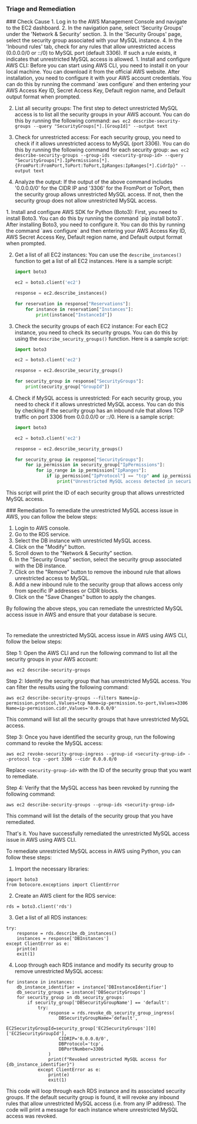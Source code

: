 
### Triage and Remediation
<Tabs>

<Tab title='Cause'>
### Check Cause
<AccordionGroup>
<Accordion title='Using Console' defaultOpen='true'>
1. Log in to the AWS Management Console and navigate to the EC2 dashboard.
2. In the navigation pane, select 'Security Groups' under the 'Network & Security' section.
3. In the 'Security Groups' page, select the security group associated with your MySQL instance.
4. In the 'Inbound rules' tab, check for any rules that allow unrestricted access (0.0.0.0/0 or ::/0) to MySQL port (default 3306). If such a rule exists, it indicates that unrestricted MySQL access is allowed.
</Accordion>

<Accordion title='Using CLI'>
1. Install and configure AWS CLI: Before you can start using AWS CLI, you need to install it on your local machine. You can download it from the official AWS website. After installation, you need to configure it with your AWS account credentials. You can do this by running the command `aws configure` and then entering your AWS Access Key ID, Secret Access Key, Default region name, and Default output format when prompted.

2. List all security groups: The first step to detect unrestricted MySQL access is to list all the security groups in your AWS account. You can do this by running the following command: `aws ec2 describe-security-groups --query "SecurityGroups[*].[GroupId]" --output text`

3. Check for unrestricted access: For each security group, you need to check if it allows unrestricted access to MySQL (port 3306). You can do this by running the following command for each security group: `aws ec2 describe-security-groups --group-ids <security-group-id> --query "SecurityGroups[*].IpPermissions[*].{FromPort:FromPort,ToPort:ToPort,IpRanges:IpRanges[*].CidrIp}" --output text`

4. Analyze the output: If the output of the above command includes '0.0.0.0/0' for the CIDR IP and '3306' for the FromPort or ToPort, then the security group allows unrestricted MySQL access. If not, then the security group does not allow unrestricted MySQL access.
</Accordion>

<Accordion title='Using Python'>
1. Install and configure AWS SDK for Python (Boto3):
   First, you need to install Boto3. You can do this by running the command `pip install boto3`. After installing Boto3, you need to configure it. You can do this by running the command `aws configure` and then entering your AWS Access Key ID, AWS Secret Access Key, Default region name, and Default output format when prompted.

2. Get a list of all EC2 instances:
   You can use the `describe_instances()` function to get a list of all EC2 instances. Here is a sample script:

   ```python
   import boto3

   ec2 = boto3.client('ec2')

   response = ec2.describe_instances()

   for reservation in response["Reservations"]:
       for instance in reservation["Instances"]:
           print(instance["InstanceId"])
   ```

3. Check the security groups of each EC2 instance:
   For each EC2 instance, you need to check its security groups. You can do this by using the `describe_security_groups()` function. Here is a sample script:

   ```python
   import boto3

   ec2 = boto3.client('ec2')

   response = ec2.describe_security_groups()

   for security_group in response["SecurityGroups"]:
       print(security_group["GroupId"])
   ```

4. Check if MySQL access is unrestricted:
   For each security group, you need to check if it allows unrestricted MySQL access. You can do this by checking if the security group has an inbound rule that allows TCP traffic on port 3306 from 0.0.0.0/0 or ::/0. Here is a sample script:

   ```python
   import boto3

   ec2 = boto3.client('ec2')

   response = ec2.describe_security_groups()

   for security_group in response["SecurityGroups"]:
       for ip_permission in security_group["IpPermissions"]:
           for ip_range in ip_permission["IpRanges"]:
               if ip_permission["IpProtocol"] == "tcp" and ip_permission["FromPort"] == 3306 and ip_permission["ToPort"] == 3306 and (ip_range["CidrIp"] == "0.0.0.0/0" or ip_range["CidrIpv6"] == "::/0"):
                   print("Unrestricted MySQL access detected in security group " + security_group["GroupId"])
   ```
   
This script will print the ID of each security group that allows unrestricted MySQL access.
</Accordion>

</AccordionGroup>
</Tab>
<Tab title='Remediation'>
### Remediation

<AccordionGroup>
<Accordion title='Using Console' defaultOpen='true'>
To remediate the unrestricted MySQL access issue in AWS, you can follow the below steps:

1. Login to AWS console.
2. Go to the RDS service.
3. Select the DB instance with unrestricted MySQL access.
4. Click on the "Modify" button.
5. Scroll down to the "Network & Security" section.
6. In the "Security Group" section, select the security group associated with the DB instance.
7. Click on the "Remove" button to remove the inbound rule that allows unrestricted access to MySQL.
8. Add a new inbound rule to the security group that allows access only from specific IP addresses or CIDR blocks.
9. Click on the "Save Changes" button to apply the changes.

By following the above steps, you can remediate the unrestricted MySQL access issue in AWS and ensure that your database is secure.

#
</Accordion>

<Accordion title='Using CLI'>
To remediate the unrestricted MySQL access issue in AWS using AWS CLI, follow the below steps:

Step 1: Open the AWS CLI and run the following command to list all the security groups in your AWS account:
```
aws ec2 describe-security-groups
```
Step 2: Identify the security group that has unrestricted MySQL access. You can filter the results using the following command:
```
aws ec2 describe-security-groups --filters Name=ip-permission.protocol,Values=tcp Name=ip-permission.to-port,Values=3306 Name=ip-permission.cidr,Values='0.0.0.0/0'
```
This command will list all the security groups that have unrestricted MySQL access.

Step 3: Once you have identified the security group, run the following command to revoke the MySQL access:
```
aws ec2 revoke-security-group-ingress --group-id <security-group-id> --protocol tcp --port 3306 --cidr 0.0.0.0/0
```
Replace `<security-group-id>` with the ID of the security group that you want to remediate.

Step 4: Verify that the MySQL access has been revoked by running the following command:
```
aws ec2 describe-security-groups --group-ids <security-group-id>
```
This command will list the details of the security group that you have remediated.

That's it. You have successfully remediated the unrestricted MySQL access issue in AWS using AWS CLI.
</Accordion>

<Accordion title='Using Python'>
To remediate unrestricted MySQL access in AWS using Python, you can follow these steps:

1. Import the necessary libraries:

```
import boto3
from botocore.exceptions import ClientError
```

2. Create an AWS client for the RDS service:

```
rds = boto3.client('rds')
```

3. Get a list of all RDS instances:

```
try:
    response = rds.describe_db_instances()
    instances = response['DBInstances']
except ClientError as e:
    print(e)
    exit(1)
```

4. Loop through each RDS instance and modify its security group to remove unrestricted MySQL access:

```
for instance in instances:
    db_instance_identifier = instance['DBInstanceIdentifier']
    db_security_groups = instance['DBSecurityGroups']
    for security_group in db_security_groups:
        if security_group['DBSecurityGroupName'] == 'default':
            try:
                response = rds.revoke_db_security_group_ingress(
                    DBSecurityGroupName='default',
                    EC2SecurityGroupId=security_group['EC2SecurityGroups'][0]['EC2SecurityGroupId'],
                    CIDRIP='0.0.0.0/0',
                    DBProtocol='tcp',
                    DBPortNumber=3306
                )
                print(f"Revoked unrestricted MySQL access for {db_instance_identifier}")
            except ClientError as e:
                print(e)
                exit(1)
```

This code will loop through each RDS instance and its associated security groups. If the default security group is found, it will revoke any inbound rules that allow unrestricted MySQL access (i.e. from any IP address). The code will print a message for each instance where unrestricted MySQL access was revoked.
</Accordion>

</AccordionGroup>
</Tab>
</Tabs>
